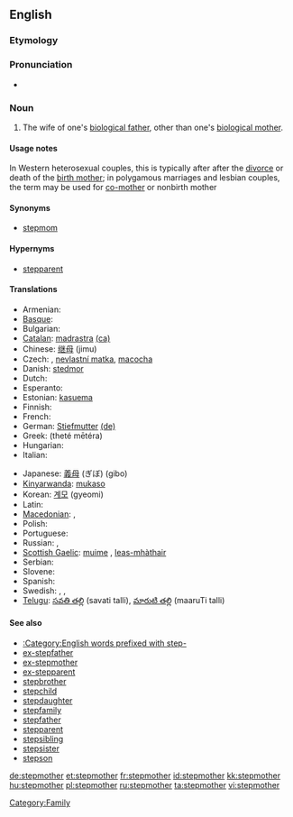 ==English==

===Etymology===
{{prefix|step|mother}}

===Pronunciation===
* {{hyphenation|step|moth|er}}

===Noun===
{{en-noun}}

# The wife of one's [[biological father]], other than one's [[biological mother]]. 

====Usage notes====
In Western heterosexual couples, this is typically after after the [[divorce]] or death of the [[birth mother]]; in polygamous marriages and lesbian couples, the term may be used for [[co-mother]] or nonbirth mother

====Synonyms====
* [[stepmom]]

====Hypernyms====
* [[stepparent]]

====Translations====
{{trans-top|wife of one's biological father, not one's biological mother}}
* Armenian: {{t-|hy|խորթ մայր|tr=xort' mayr}}
* [[Basque]]: {{t|eu|amaorde}}
* Bulgarian: {{t+|bg|мащеха|f|tr=mashshekha}}
* [[Catalan]]: [[madrastra]] {{f}} [[:ca:madrastra|(ca)]]
* Chinese: [[继母]] (jimu)
* Czech: {{t+|cs|macecha|f}}, [[nevlastní matka]], [[macocha]]
* Danish: [[stedmor]]
* Dutch: {{t+|nl|stiefmoeder|f}}
* Esperanto: {{t-|eo|duonpatrino|xs=Esperanto}}
* Estonian: [[kasuema]]
* Finnish: {{t-|fi|äitipuoli}}
* French: {{t+|fr|belle-mère|f}}
* German: [[Stiefmutter]] {{f}} [[:de:Stiefmutter|(de)]]
* Greek: {{t|el|θετή μητέρα}} (theté mētéra)
* Hungarian: {{t+|hu|mostohaanya}}
* Italian: {{t-|it|matrigna|f}}
{{trans-mid}}
* Japanese: [[義母]] (ぎぼ) (gibo)
* [[Kinyarwanda]]: [[mukaso]]
* Korean: [[계모]] (gyeomi)
* Latin: {{t-|la|noverca|f}}
* [[Macedonian]]: {{t|mk|маќеа|f|tr=máḱea}},  {{t|mk|помајка|f|tr=pómajka}}
* Polish: {{t+|pl|macocha|f}}
* Portuguese: {{t+|pt|madrasta|f}}
* Russian: {{t+|ru|мачеха|tr=machekha}},  {{t|ru|приёмная мать|f|tr=prijómnaja mat'}}
* [[Scottish Gaelic]]: [[muime]] {{f}}, [[leas-mhàthair]] {{f}}
* Serbian: {{t-|sr|maćeha|f}}
* Slovene: {{t+|sl|mačeha|f}}
* Spanish: {{t-|es|madrastra|f}}
* Swedish: {{t-|sv|fostermor|c}},  {{t|sv|styvmor|c}},  {{qualifier|colloquial}} {{t|sv|plastmamma|c}}
* [[Telugu]]: [[సవతి తల్లి]] (savati talli),  [[మారుటి తల్లి]] (maaruTi talli)
{{trans-bottom}}

====See also====
*[[:Category:English words prefixed with step-]]
* [[ex-stepfather]]
* [[ex-stepmother]]
* [[ex-stepparent]]
* [[stepbrother]]
* [[stepchild]]
* [[stepdaughter]]
* [[stepfamily]]
* [[stepfather]]
* [[stepparent]]
* [[stepsibling]]
* [[stepsister]]
* [[stepson]]

[[Category:Family]]

[[de:stepmother]]
[[et:stepmother]]
[[fr:stepmother]]
[[id:stepmother]]
[[kk:stepmother]]
[[hu:stepmother]]
[[pl:stepmother]]
[[ru:stepmother]]
[[ta:stepmother]]
[[vi:stepmother]]